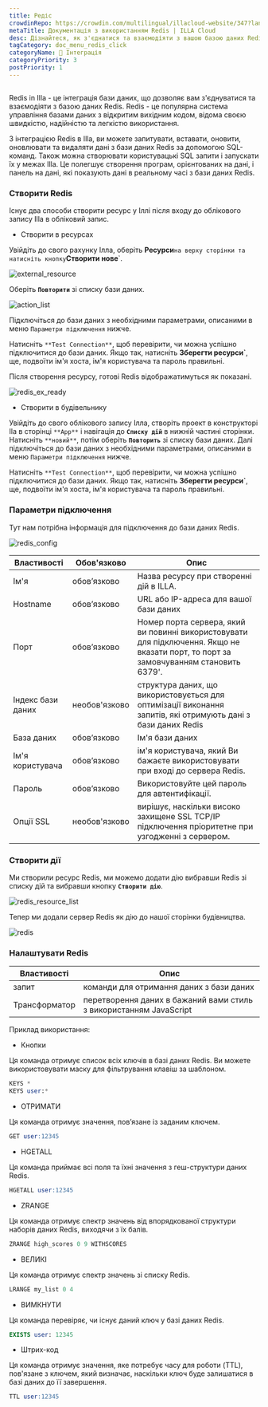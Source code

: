 ```yaml
---
title: Редіс
crowdinRepo: https://crowdin.com/multilingual/illacloud-website/347?languages=uk&filter=basic&value=0
metaTitle: Документація з використанням Redis | ILLA Cloud
desc: Дізнайтеся, як з'єднатися та взаємодіяти з вашою базою даних Redis використовуючи функцію інтеграції бази даних ILLA Cloud. Перегляньте цю інструкцію для більш детальної інформації.
tagCategory: doc_menu_redis_click
categoryName: 🔨 Інтеграція
categoryPriority: 3
postPriority: 1
---
```


## <h2 hidden>Що таке червоне?</h2>

Redis in Illa - це інтеграція бази даних, що дозволяє вам з'єднуватися та взаємодіяти з базою даних Redis. Redis - це популярна система управління базами даних з відкритим вихідним кодом, відома своєю швидкістю, надійністю та легкістю використання.

З інтеграцією Redis в Illa, ви можете запитувати, вставати, оновити, оновлювати та видаляти дані з бази даних Redis за допомогою SQL-команд. Також можна створювати користувацькі SQL запити і запускати їх у межах Illa. Це полегшує створення програм, орієнтованих на дані, і панель на дані, які показують дані в реальному часі з бази даних Redis.

### Створити Redis

Існує два способи створити ресурс у Іллі після входу до облікового запису Illa в обліковий запис.

-   Створити в ресурсах

Увійдіть до свого рахунку Ілла, оберіть **Ресурси**`на верху сторінки та натисніть кнопку`**Створити нове**\`.

![external_resource](https://cdn.illacloud.com/official-website/img/docs/external_resource.png)

Оберіть **`Повторити`** зі списку бази даних.

![action_list](https://cdn.illacloud.com/official-website/img/docs/action_list.png)

Підключіться до бази даних з необхідними параметрами, описаними в меню `Параметри підключення` нижче.

Натисніть `**Test Connection**`, щоб перевірити, чи можна успішно підключитися до бази даних. Якщо так, натисніть **Зберегти ресурси\`**, ще, подвоїти ім'я хоста, ім'я користувача та пароль правильні.

Після створення ресурсу, готові Redis відображатимуться як показані.

![redis_ex_ready](https://cdn.illacloud.com/official-website/img/docs/redis_ex_ready.png)

-   Створити в будівельнику

Увійдіть до свого облікового запису Ілла, створіть проект в конструкторі Ila в сторінці `**App**` і навігація до **`Списку дій`** в нижній частині сторінки. Натисніть `**новий**`, потім оберіть **`Повторить`** зі списку бази даних. Далі підключіться до бази даних з необхідними параметрами, описаними в меню `Параметри підключення` нижче.

Натисніть `**Test Connection**`, щоб перевірити, чи можна успішно підключитися до бази даних. Якщо так, натисніть **Зберегти ресурси\`**, ще, подвоїти ім'я хоста, ім'я користувача та пароль правильні.

### Параметри підключення

Тут нам потрібна інформація для підключення до бази даних Redis.

![redis_config](https://cdn.illacloud.com/official-website/img/docs/redis_config.png)

| Властивості            | Обов'язково   | Опис                                                                                                                                  |
| ---------------------- | ------------- | ------------------------------------------------------------------------------------------------------------------------------------- |
| Ім'я                   | обов’язково   | Назва ресурсу при створенні дій в ILLA.                                                                                               |
| Hostname               | обов’язково   | URL або IP-адреса для вашої бази даних                                                                                                |
| Порт                   | обов’язково   | Номер порта сервера, який ви повинні використовувати для підключення. Якщо не вказати порт, то порт за замовчуванням становить 6379'. |
| Індекс бази даних      | необов'язково | структура даних, що використовується для оптимізації виконання запитів, які отримують дані з бази даних Redis                         |
| База даних             | обов’язково   | Ім'я бази даних                                                                                                                       |
| Ім'я користувача       | обов’язково   | ім'я користувача, який Ви бажаєте використовувати при вході до сервера Redis.                                                         |
| Пароль                 | обов’язково   | Використовуйте цей пароль для автентифікації.                                                                                         |
| Опції SSL              | необов'язково | вирішує, наскільки високо захищене SSL TCP/IP підключення пріоритетне при узгодженні з сервером.                                      |

### Створити дії

Ми створили ресурс Redis, ми можемо додати дію вибравши Redis зі списку дій та вибравши кнопку **`Створити дію`**.

![redis_resource_list](https://cdn.illacloud.com/official-website/img/docs/redis_resource_list.png)

Тепер ми додали сервер Redis як дію до нашої сторінки будівництва.

![redis](https://cdn.illacloud.com/official-website/img/docs/redis.png)

### Налаштувати Redis

| Властивості   | Опис                                                               |
| ------------- | ------------------------------------------------------------------ |
| запит         | команди для отримання даних з бази даних                           |
| Трансформатор | перетворення даних в бажаний вами стиль з використанням JavaScript |

Приклад використання:

-   Кнопки

Ця команда отримує список всіх ключів в базі даних Redis. Ви можете використовувати маску для фільтрування клавіш за шаблоном.

```sql
KEYS *
KEYS user:*
```

-   ОТРИМАТИ

Ця команда отримує значення, пов’язане із заданим ключем.

```sql
GET user:12345
```

-   HGETALL

Ця команда приймає всі поля та їхні значення з геш-структури даних Redis.

```sql
HGETALL user:12345
```

-   ZRANGE

Ця команда отримує спектр значень від впорядкованої структури наборів даних Redis, виходячи з їх балів.

```sql
ZRANGE high_scores 0 9 WITHSCORES
```

-   ВЕЛИКІ

Ця команда отримує спектр значень зі списку Redis.

```sql
LRANGE my_list 0 4
```

-   ВИМКНУТИ

Ця команда перевіряє, чи існує даний ключ у базі даних Redis.

```sql
EXISTS user: 12345
```

-   Штрих-код

Ця команда отримує значення, яке потребує часу для роботи (TTL), пов'язане з ключем, який визначає, наскільки ключ буде залишатися в базі даних до її завершення.

```sql
TTL user:12345
```
